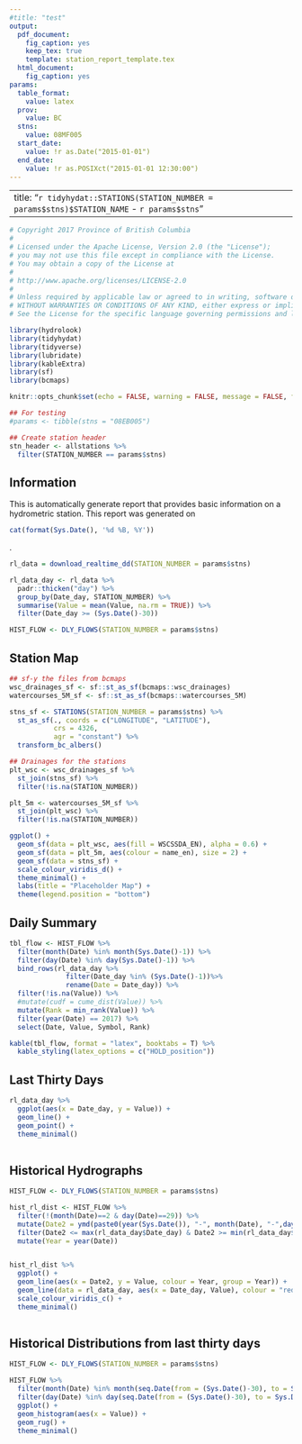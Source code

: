 ```yaml
---
#title: "test"
output:
  pdf_document:
    fig_caption: yes
    keep_tex: true
    template: station_report_template.tex
  html_document:
    fig_caption: yes
params:
  table_format:
    value: latex
  prov:
    value: BC
  stns:
    value: 08MF005
  start_date: 
    value: !r as.Date("2015-01-01")
  end_date:
    value: !r as.POSIXct("2015-01-01 12:30:00")
---
```


---
title: "`r tidyhydat::STATIONS(STATION_NUMBER = params$stns)$STATION_NAME` - `r params$stns`"
---

```r
# Copyright 2017 Province of British Columbia
# 
# Licensed under the Apache License, Version 2.0 (the "License");
# you may not use this file except in compliance with the License.
# You may obtain a copy of the License at
# 
# http://www.apache.org/licenses/LICENSE-2.0
# 
# Unless required by applicable law or agreed to in writing, software distributed under the License is distributed on an "AS IS" BASIS,
# WITHOUT WARRANTIES OR CONDITIONS OF ANY KIND, either express or implied.
# See the License for the specific language governing permissions and limitations under the License.

library(hydrolook)
library(tidyhydat)
library(tidyverse)
library(lubridate)
library(kableExtra)
library(sf)
library(bcmaps)

knitr::opts_chunk$set(echo = FALSE, warning = FALSE, message = FALSE, fig.path = "./")

## For testing
#params <- tibble(stns = "08EB005")

## Create station header
stn_header <- allstations %>%
  filter(STATION_NUMBER == params$stns)
```

## Information
This is automatically generate report that provides basic information on a hydrometric station. This report was generated on 
```r
cat(format(Sys.Date(), '%d %B, %Y'))
```
. 


```r
rl_data = download_realtime_dd(STATION_NUMBER = params$stns)

rl_data_day <- rl_data %>%
  padr::thicken("day") %>%
  group_by(Date_day, STATION_NUMBER) %>%
  summarise(Value = mean(Value, na.rm = TRUE)) %>%
  filter(Date_day >= (Sys.Date()-30)) 

HIST_FLOW <- DLY_FLOWS(STATION_NUMBER = params$stns)
```

## Station Map
```r
## sf-y the files from bcmaps
wsc_drainages_sf <- sf::st_as_sf(bcmaps::wsc_drainages) 
watercourses_5M_sf <- sf::st_as_sf(bcmaps::watercourses_5M)

stns_sf <- STATIONS(STATION_NUMBER = params$stns) %>%
  st_as_sf(., coords = c("LONGITUDE", "LATITUDE"), 
           crs = 4326, 
           agr = "constant") %>%
  transform_bc_albers() 

## Drainages for the stations
plt_wsc <- wsc_drainages_sf %>%
  st_join(stns_sf) %>%
  filter(!is.na(STATION_NUMBER))

plt_5m <- watercourses_5M_sf %>%
  st_join(plt_wsc) %>%
  filter(!is.na(STATION_NUMBER))

ggplot() +
  geom_sf(data = plt_wsc, aes(fill = WSCSSDA_EN), alpha = 0.6) +
  geom_sf(data = plt_5m, aes(colour = name_en), size = 2) +
  geom_sf(data = stns_sf) +
  scale_colour_viridis_d() +
  theme_minimal() +
  labs(title = "Placeholder Map") +
  theme(legend.position = "bottom") 


```

## Daily Summary
```r
tbl_flow <- HIST_FLOW %>%
  filter(month(Date) %in% month(Sys.Date()-1)) %>%
  filter(day(Date) %in% day(Sys.Date()-1)) %>%
  bind_rows(rl_data_day %>%
              filter(Date_day %in% (Sys.Date()-1))%>%
              rename(Date = Date_day)) %>%
  filter(!is.na(Value)) %>%
  #mutate(cudf = cume_dist(Value)) %>%
  mutate(Rank = min_rank(Value)) %>%
  filter(year(Date) == 2017) %>%
  select(Date, Value, Symbol, Rank)

kable(tbl_flow, format = "latex", booktabs = T) %>%
  kable_styling(latex_options = c("HOLD_position"))

```

## Last Thirty Days
```r
rl_data_day %>%
  ggplot(aes(x = Date_day, y = Value)) +
  geom_line() +
  geom_point() +
  theme_minimal()
  
```

## Historical Hydrographs
```r
HIST_FLOW <- DLY_FLOWS(STATION_NUMBER = params$stns)

hist_rl_dist <- HIST_FLOW %>%
  filter(!(month(Date)==2 & day(Date)==29)) %>%
  mutate(Date2 = ymd(paste0(year(Sys.Date()), "-", month(Date), "-",day(Date)))) %>%
  filter(Date2 <= max(rl_data_day$Date_day) & Date2 >= min(rl_data_day$Date_day)) %>%
  mutate(Year = year(Date))


hist_rl_dist %>%
  ggplot() +
  geom_line(aes(x = Date2, y = Value, colour = Year, group = Year)) +
  geom_line(data = rl_data_day, aes(x = Date_day, Value), colour = "red") +
  scale_colour_viridis_c() +
  theme_minimal()
  
```


## Historical Distributions from last thirty days

```r
HIST_FLOW <- DLY_FLOWS(STATION_NUMBER = params$stns)

HIST_FLOW %>%
  filter(month(Date) %in% month(seq.Date(from = (Sys.Date()-30), to = Sys.Date(), by = "day"))) %>%
  filter(day(Date) %in% day(seq.Date(from = (Sys.Date()-30), to = Sys.Date(), by = "day"))) %>%
  ggplot() +
  geom_histogram(aes(x = Value)) +
  geom_rug() +
  theme_minimal()
```

